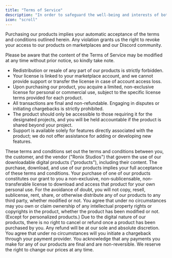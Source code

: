 ```yaml
---
title: "Terms of Service"
description: "In order to safeguard the well-being and interests of both parties (Customer and Ronix Studios), it is imperative that all customers consent to our Terms of Service. Prior to making any purchases on our marketplaces, carefully review the T.O.S to ensure a clear understanding of the transaction requirements."
icon: "scroll"
---
```


<Info>
  Purchasing our products implies your automatic acceptance of the terms and conditions outlined herein. Any violation grants us the right to revoke your access to our products on marketplaces and our Discord community.

  Please be aware that the content of the Terms of Service may be modified at any time without prior notice, so kindly take note.
</Info>

- Redistribution or resale of any part of our products is strictly forbidden.
- Your license is linked to your marketplace account, and we cannot provide support or transfer the license in case of account access loss.
- Upon purchasing our product, you acquire a limited, non-exclusive license for personal or commercial use, subject to the specific license terms provided for each product.
- All transactions are final and non-refundable. Engaging in disputes or initiating chargebacks is strictly prohibited.
- The product should only be accessible to those requiring it for the designated projects, and you will be held accountable if the product is shared beyond your project.
- Support is available solely for features directly associated with the product; we do not offer assistance for adding or developing new features.

<Steps>
  <Step title="Introduction">
    These terms and conditions set out the terms and conditions between you, the customer, and the vendor ("Ronix Studios") that govern the use of our downloadable digital products ("products"), including their content. The purchase, download, and use of our products implies your full acceptance of these terms and conditions.
  </Step>
  <Step title="License and Use">
    Your purchase of one of our products constitutes our grant to you a non-exclusive, non-sublicensable, non-transferable license to download and access that product for your own personal use. For the avoidance of doubt, you will not copy, resell, sublicense, rent, share, or otherwise distribute any of our products to any third party, whether modified or not.
  </Step>
  <Step title="Intellectual Property">
    You agree that under no circumstances may you own or claim ownership of any intellectual property rights or copyrights in the product, whether the product has been modified or not. (Except for personalized products.)
  </Step>
  <Step title="Refunds and Chargebacks">
    Due to the digital nature of our products, there is no right to cancel or refund once a product has been purchased by you. Any refund will be at our sole and absolute discretion. You agree that under no circumstances will you initiate a chargeback through your payment provider. You acknowledge that any payments you make for any of our products are final and are non-reversible. We reserve the right to change our prices at any time.
  </Step>
</Steps>